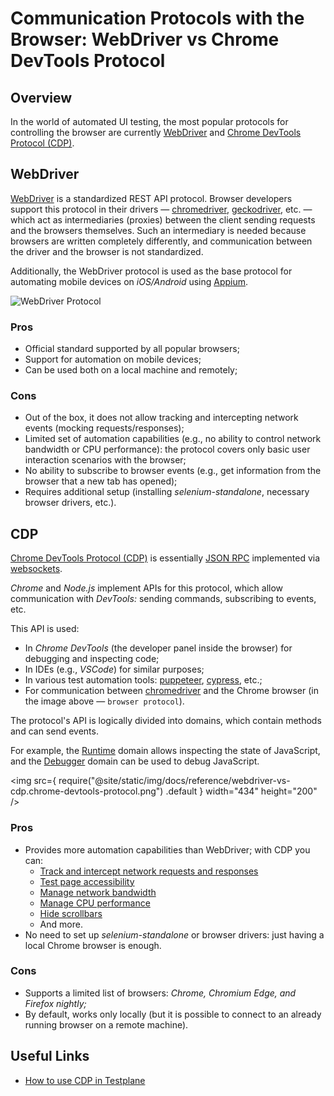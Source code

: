 # Communication Protocols with the Browser: WebDriver vs Chrome DevTools Protocol

## Overview

In the world of automated UI testing, the most popular protocols for controlling the browser are currently [WebDriver][webdriver] and [Chrome DevTools Protocol (CDP)][cdp].

## WebDriver

[WebDriver][webdriver] is a standardized REST API protocol. Browser developers support this protocol in their drivers — [chromedriver][chromedriver], [geckodriver][geckodriver], etc. — which act as intermediaries (proxies) between the client sending requests and the browsers themselves. Such an intermediary is needed because browsers are written completely differently, and communication between the driver and the browser is not standardized.

Additionally, the WebDriver protocol is used as the base protocol for automating mobile devices on _iOS/Android_ using [Appium][appium].

![WebDriver Protocol](/img/docs/reference/webdriver-vs-cdp.webdriver-protocol.png)

### Pros

-   Official standard supported by all popular browsers;
-   Support for automation on mobile devices;
-   Can be used both on a local machine and remotely;

### Cons

-   Out of the box, it does not allow tracking and intercepting network events (mocking requests/responses);
-   Limited set of automation capabilities (e.g., no ability to control network bandwidth or CPU performance): the protocol covers only basic user interaction scenarios with the browser;
-   No ability to subscribe to browser events (e.g., get information from the browser that a new tab has opened);
-   Requires additional setup (installing _selenium-standalone_, necessary browser drivers, etc.).

## CDP

[Chrome DevTools Protocol (CDP)][cdp] is essentially [JSON RPC][json-rpc] implemented via [websockets][websockets].

_Chrome_ and _Node.js_ implement APIs for this protocol, which allow communication with _DevTools:_ sending commands, subscribing to events, etc.

This API is used:

-   In _Chrome DevTools_ (the developer panel inside the browser) for debugging and inspecting code;
-   In IDEs (e.g., _VSCode_) for similar purposes;
-   In various test automation tools: [puppeteer][puppeteer], [cypress][cypress], etc.;
-   For communication between [chromedriver][chromedriver] and the Chrome browser (in the image above — `browser protocol`).

The protocol's API is logically divided into domains, which contain methods and can send events.

For example, the [Runtime][cdp-runtime] domain allows inspecting the state of JavaScript, and the [Debugger][debugger] domain can be used to debug JavaScript.

<img
    src={
        require("@site/static/img/docs/reference/webdriver-vs-cdp.chrome-devtools-protocol.png")
            .default
    }
    width="434"
    height="200"
/>

### Pros

-   Provides more automation capabilities than WebDriver; with CDP you can:
    -   [Track and intercept network requests and responses][how-to-intercept-requests-and-responses]
    -   [Test page accessibility][how-to-check-accessibility]
    -   [Manage network bandwidth][how-to-manage-network-bandwidth]
    -   [Manage CPU performance][how-to-manage-cpu-performance]
    -   [Hide scrollbars][how-to-hide-scrollbars-by-cdp]
    -   And more.
-   No need to set up _selenium-standalone_ or browser drivers: just having a local Chrome browser is enough.

### Cons

-   Supports a limited list of browsers: _Chrome, Chromium Edge, and Firefox nightly;_
-   By default, works only locally (but it is possible to connect to an already running browser on a remote machine).

## Useful Links

-   [How to use CDP in Testplane][how-to-use-cdp]

[webdriver]: https://www.w3.org/TR/webdriver/
[cdp]: https://chromedevtools.github.io/devtools-protocol/
[chromedriver]: https://chromedriver.chromium.org/
[geckodriver]: https://github.com/mozilla/geckodriver
[appium]: https://appium.io/
[json-rpc]: https://en.wikipedia.org/wiki/JSON-RPC
[websockets]: https://learn.javascript.ru/websocket
[puppeteer]: https://pptr.dev/
[cypress]: https://cypress.io
[cdp-runtime]: https://chromedevtools.github.io/devtools-protocol/tot/Runtime/
[debugger]: https://chromedevtools.github.io/devtools-protocol/tot/Debugger/
[how-to-intercept-requests-and-responses]: ../../guides/how-to-intercept-requests-and-responses
[how-to-check-accessibility]: ../../guides/how-to-check-accessibility
[how-to-manage-network-bandwidth]: ../../guides/how-to-manage-network-bandwidth
[how-to-manage-cpu-performance]: ../../guides/how-to-manage-cpu-performance
[how-to-hide-scrollbars-by-cdp]: ../../guides/how-to-hide-scrollbars-by-cdp
[how-to-use-cdp]: ../../guides/how-to-use-cdp
